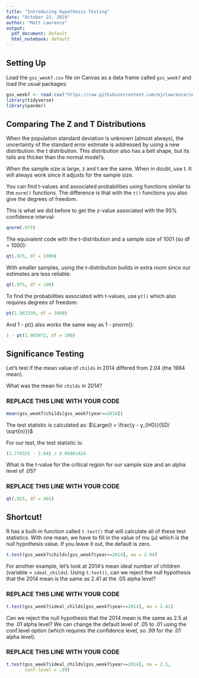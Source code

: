 ```yaml
---
title: "Introducing Hypothesis Testing"
date: "October 23, 2019"
author: "Matt Lawrence"
output:
  pdf_document: default
  html_notebook: default
---
```


## Setting Up

Load the `gss_week7.csv` file on Canvas as a data frame called `gss_week7` and load the usual packages:

```r
gss_week7 <- read.csv("https://raw.githubusercontent.com/mjclawrence/soci385/master/data/gss_week7.csv")
library(tidyverse)
library(pander)
```


## Comparing The Z and T Distributions

When the population standard deviation is unknown (almost always), the uncertainty of the standard error estimate is addressed by using a new distribution: the t distribution. This distribution also has a bell shape, but its tails are thicker than the normal model’s.

When the sample size is large, z and t are the same. When in doubt, use t. It will always work since it adjusts for the sample size.

You can find t-values and associated probabilities using functions similar to the `norm()` functions. The difference is that with the `t()` functions you also give the degrees of freedom.


This is what we did before to get the z-value associated with the 95% confidence interval:
```r
qnorm(.975) 
```

The equivalent code with the t-distribution and a sample size of 1001 (so df = 1000):
```r
qt(.975, df = 1000)
```

With smaller samples, using the t-distribution builds in extra room since our estimates are less reliable: 
```r
qt(.975, df = 100)
```

To find the probabilities associated with t-values, use `pt()` which also requires degrees of freedom:
```r
pt(1.962339, df = 1000)
```

And 1 - pt() also works the same way as 1 - pnorm():
```r
1 - pt(1.983972, df = 100)
```


## Significance Testing

Let's test if the mean value of `childs` in 2014 differed from 2.04 (the 1984 mean).

What was the mean for `childs` in 2014?

### REPLACE THIS LINE WITH YOUR CODE

```r
mean(gss_week7$childs[gss_week7$year==2014])
```


The test statistic is calculated as: 
$\Large{t = \frac{y - y_{H0}}{SD/ \sqrt{n}}}$

For our test, the test statistic is:

```r
(1.770325 - 2.04) / 0.05801424
```

What is the t-value for the critical region for our sample size and an alpha level of .05?

### REPLACE THIS LINE WITH YOUR CODE ###

```r
qt(.025, df = 491)
```


## Shortcut!

R has a built-in function called `t.test()` that will calculate all of these test statistics. With one mean, we have to fill in the value of mu ($\mu$) which is the null hypothesis value. If you leave it out, the default is zero.

```r
t.test(gss_week7$childs[gss_week7$year==2014], mu = 2.04)
```

For another example, let's look at 2014's mean ideal number of children (variable = `ideal_childs`). Using `t.test()`, can we reject the null hypothesis that the 2014 mean is the same as 2.41 at the .05 alpha level?

### REPLACE THIS LINE WITH YOUR CODE

```r
t.test(gss_week7$ideal_childs[gss_week7$year==2014], mu = 2.41)
```

Can we reject the null hypothesis that the 2014 mean is the same as 2.5 at the .01 alpha level? We can change the default level of .05 to .01 using the conf.level option (which requires the confidence level, so .99 for the .01 alpha level).

### REPLACE THIS LINE WITH YOUR CODE

```r
t.test(gss_week7$ideal_childs[gss_week7$year==2014], mu = 2.5,
       conf.level = .99)
```